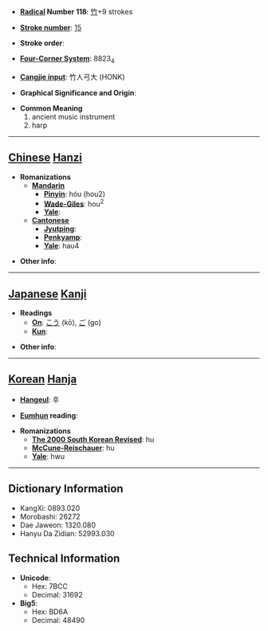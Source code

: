 * '''[[Wiktionary:Chinese radical index| Radical]] Number 118''': [[Wiktionary:Chinese radical index 竹|竹]]+9 strokes

* '''[[Wiktionary:Chinese total strokes index|Stroke number]]''': [[Wiktionary:Chinese total strokes index 15|15]]

* '''Stroke order''': 

* '''[[Wiktionary:Chinese four corner index|Four-Corner System]]''': 8823<sub>4</sub>

* '''[[Wiktionary:Chinese Cangjie index|Cangjie input]]''': 竹人弓大 (HONK)

* '''Graphical Significance and Origin''': 

* '''Common Meaning'''
*#ancient music instrument
*# harp


----

== [[Chinese]] [[Hanzi]] ==

* '''Romanizations'''
** '''[[Mandarin]]'''
*** '''[[Pinyin]]''': hóu (hou2)
*** '''[[Wade-Giles]]''': hou<sup>2</sup>
*** '''[[Yale]]''': 
** '''[[Cantonese]]'''
*** '''[[Jyutping]]''':
*** '''[[Penkyamp]]''': 
*** '''[[Yale]]''': hau4

* '''Other info''': 

----

== [[Japanese]] [[Kanji]] ==

* '''Readings'''
** '''[[On]]''': [[こう]] (kō), [[ご]] (go)
** '''[[Kun]]''': 

* '''Other info''':  

----

== [[Korean]] [[Hanja]] ==

* '''[[Hangeul]]''': 후

* '''[[Eumhun]] reading''': 

* '''Romanizations'''
** '''[[The 2000 South Korean Revised Romanization|The 2000 South Korean Revised]]''': hu
** '''[[McCune-Reischauer]]''': hu
** '''[[Yale]]''': hwu

----

== Dictionary Information ==

* KangXi: 0893.020
* Morobashi: 26272
* Dae Jaweon: 1320.080
* Hanyu Da Zidian: 52993.030

== Technical Information ==

* '''Unicode''':
** Hex: 7BCC
** Decimal: 31692
* '''Big5''':
** Hex: BD6A
** Decimal: 48490
